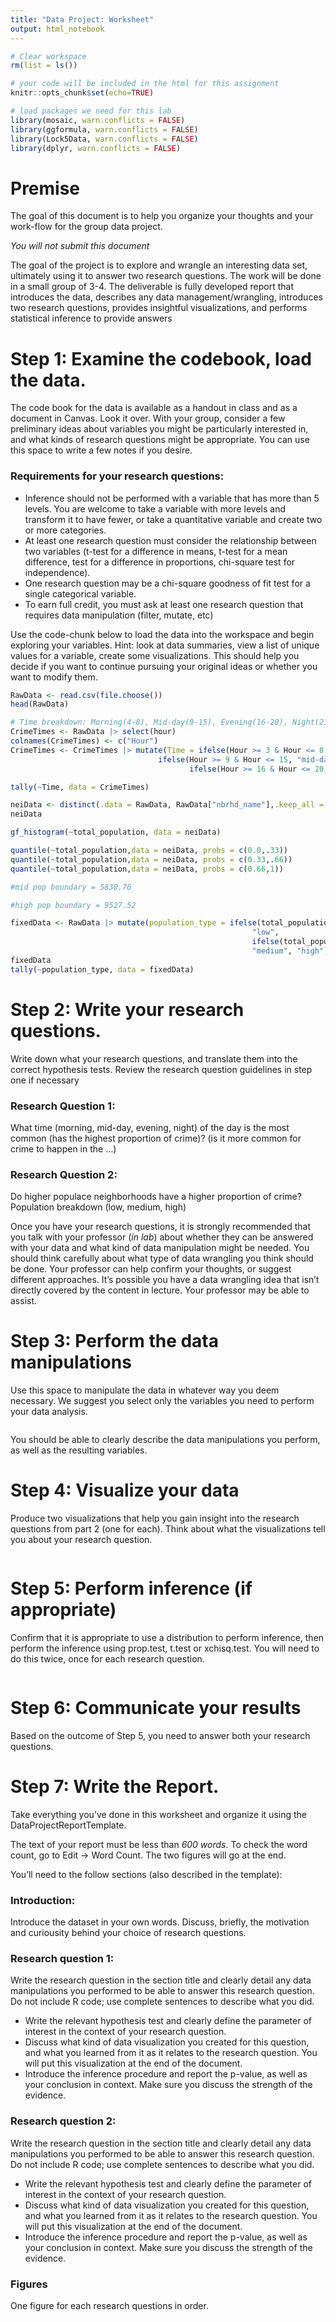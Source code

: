 ---
title: "Data Project: Worksheet"
output: html_notebook
---

```{r, echo = F, message = F}
# Clear workspace
rm(list = ls()) 

# your code will be included in the html for this assignment
knitr::opts_chunk$set(echo=TRUE) 

# load packages we need for this lab
library(mosaic, warn.conflicts = FALSE) 
library(ggformula, warn.conflicts = FALSE)
library(Lock5Data, warn.conflicts = FALSE)
library(dplyr, warn.conflicts = FALSE)

```


# Premise

The goal of this document is to help you organize your thoughts and your work-flow for the group data project.  

*You will not submit this document*

The goal of the project is to explore and wrangle an interesting data set, ultimately using it to answer two research questions.  The work will be done in a small group of 3-4. The deliverable is fully developed report that introduces the data, describes any data management/wrangling, introduces two research questions, provides insightful visualizations, and performs statistical inference to provide answers

# Step 1:  Examine the codebook, load the data.

The code book for the data is available as a handout in class and as a document in Canvas.  Look it over.  With your group, consider a few preliminary ideas about variables you might be particularly interested in, and what kinds of research questions might be appropriate.  You can use this space to write a few notes if you desire.




### Requirements for your research questions:  

  - Inference should not be performed with a variable that has more than 5 levels.  You are welcome to take a variable with more levels and transform it to have fewer, or take a quantitative variable and create two or more categories.
  - At least one research question must consider the relationship between two variables (t-test for a difference in means, t-test for a mean difference, test for a difference in proportions, chi-square test for independence).
  - One research question may be a chi-square goodness of fit test for a single categorical variable.
  - To earn full credit, you must ask at least one research question that requires data manipulation (filter, mutate, etc)

Use the code-chunk below to load the data into the workspace and begin exploring your variables.  Hint:  look at data summaries, view a list of unique values for a variable, create some visualizations.  This should help you decide if you want to continue pursuing your original ideas or whether you want to modify them.  

```{r}
RawData <- read.csv(file.choose())
head(RawData)
```

```{r}
# Time breakdown: Morning(4-8), Mid-day(9-15), Evening(16-20), Night(21-3)
CrimeTimes <- RawData |> select(hour)
colnames(CrimeTimes) <- c("Hour")
CrimeTimes <- CrimeTimes |> mutate(Time = ifelse(Hour >= 3 & Hour <= 8, "morning", 
                                 ifelse(Hour >= 9 & Hour <= 15, "mid-day",
                                        ifelse(Hour >= 16 & Hour <= 20, "evening", "night"))))

tally(~Time, data = CrimeTimes)
```
```{r}
neiData <- distinct(.data = RawData, RawData["nbrhd_name"],.keep_all = TRUE) |> select(nbrhd_name, total_population) 
neiData

gf_histogram(~total_population, data = neiData)

quantile(~total_population,data = neiData, probs = c(0.0,.33))
quantile(~total_population,data = neiData, probs = c(0.33,.66))
quantile(~total_population,data = neiData, probs = c(0.66,1))

#mid pop boundary = 5830.76

#high pop boundary = 9527.52

fixedData <- RawData |> mutate(population_type = ifelse(total_population >= 778 & total_population < 5831,
                                                      "low", 
                                                      ifelse(total_population > 5831 & total_population < 9527,
                                                      "medium", "high")))
fixedData
tally(~population_type, data = fixedData) 
```

# Step 2: Write your research questions.

Write down what your research questions, and translate them into the correct hypothesis tests.  Review the research question guidelines in step one if necessary

### Research Question 1:

What time (morning, mid-day, evening, night) of the day is the most common (has the highest proportion of crime)? (is it more common for crime to happen in the ...)

### Research Question 2:

Do higher populace neighborhoods have a higher proportion of crime? Population breakdown (low, medium, high)

Once you have your research questions, it is strongly recommended that you talk with your professor (*in lab*) about whether they can be answered with your data and what kind of data manipulation might be needed.  You should think carefully about what type of data wrangling you think should be done.  Your professor can help confirm your thoughts, or suggest different approaches.  It's possible you have a data wrangling idea that isn't directly covered by the content in lecture.  Your professor may be able to assist.

# Step 3: Perform the data manipulations

Use this space to manipulate the data in whatever way you deem necessary.  We suggest you select only the variables you need to perform your data analysis.

```{r}

```

You should be able to clearly describe the data manipulations you perform, as well as the resulting variables.

# Step 4:  Visualize your data

Produce two visualizations that help you gain insight into the research questions from part 2 (one for each).  Think about what the visualizations tell you about your research question.

```{r}

```


# Step 5: Perform inference (if appropriate)

Confirm that it is appropriate to use a distribution to perform inference, then perform the inference using prop.test, t.test or xchisq.test.  You will need to do this twice, once for each research question.

```{r}

```


# Step 6:  Communicate your results

Based on the outcome of Step 5, you need to answer both your research questions.  



# Step 7: Write the Report.

Take everything you've done in this worksheet and organize it using the DataProjectReportTemplate.

The text of your report must be less than *600 words*.  To check the word count, go to Edit -> Word Count.  The two figures will go at the end.

You'll need to the follow sections (also described in the template):

### Introduction: 

Introduce the dataset in your own words.  Discuss, briefly, the motivation and curiousity behind your choice of research questions.  
  
### Research question 1:  

Write the research question in the section title and clearly detail any data manipulations you performed to be able to answer this research question. Do not include R code; use complete sentences to describe what you did.  
  
   - Write the relevant hypothesis test and clearly define the parameter of interest in the context of your research question. 
   - Discuss what kind of data visualization you created for this question, and what you learned from it as it relates to the research question.  You will put this visualization at the end of the document.
  - Introduce the inference procedure and report the p-value, as well as your conclusion in context.  Make sure you discuss the strength of the evidence.
      
### Research question 2:  

Write the research question in the section title and clearly detail any data manipulations you performed to be able to answer this research question. Do not include R code; use complete sentences to describe what you did.  
  
   - Write the relevant hypothesis test and clearly define the parameter of interest in the context of your research question. 
   - Discuss what kind of data visualization you created for this question, and what you learned from it as it relates to the research question.  You will put this visualization at the end of the document.
  - Introduce the inference procedure and report the p-value, as well as your conclusion in context.  Make sure you discuss the strength of the evidence.
  
### Figures

One figure for each research questions in order.
      
      
      
  